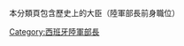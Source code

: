 本分類頁包含歷史上的{{Link-es|西班牙戰爭部|Ministerio de la Guerra (España)}}大臣（陸軍部長前身職位）
[[Category:西班牙陸軍部長|Category:西班牙陸軍部長]]